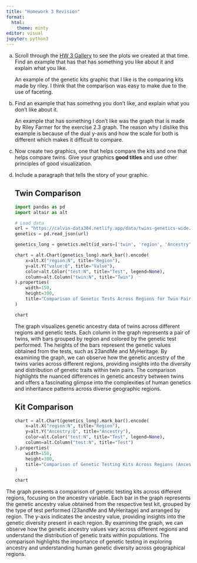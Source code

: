 ```yaml
---
title: "Homework 3 Revision"
format: 
  html:
    theme: minty
editor: visual
jupyter: python3
---
```


a.  Scroll through the [HW 3 Gallery](https://calvin-data304.netlify.app/hw/hw3-gallery) to see the plots we created at that time. Find an example that has that has something you like about it and explain what you like.

    An example of the genetic kits graphic that I like is the comparing kits made by riley. I think that the comparison was easy to make due to the use of faceting.

b.  Find an example that has somethng you don’t like, and explain what you don’t like about it.

    An example that has something I don't like was the graph that is made by Riley Farmer for the exercise 2.3 graph. The reason why I dislike this example is because of the dual y-axis and how the scale for both is different which makes it difficult to compare.

c.  Now create two graphics, one that helps compare the kits and one that helps compare twins. Give your graphics **good titles** and use other principles of good visualization.

d.  Include a paragraph that tells the story of your graphic.

    ## Twin Comparison

    ```python
    import pandas as pd
    import altair as alt

    # Load data
    url = "https://calvin-data304.netlify.app/data/twins-genetics-wide.json"
    genetics = pd.read_json(url)

    ```

    ```python
    genetics_long = genetics.melt(id_vars=['twin', 'region', 'Ancestry'], var_name='test', value_name='value')
    ```

    ```python
    chart = alt.Chart(genetics_long).mark_bar().encode(
        x=alt.X("region:N", title="Region"),
        y=alt.Y("value:Q", title="Value"),
        color=alt.Color("test:N", title="Test", legend=None),
        column=alt.Column("twin:N", title="Twin")
    ).properties(
        width=150,
        height=300,
        title="Comparison of Genetic Tests Across Regions for Twin Pairs"
    )

    chart
    ```

    The graph visualizes genetic ancestry data of twins across different regions and genetic tests. Each column in the graph represents a pair of twins, with bars grouped by region and colored by the genetic test performed. The heights of the bars represent the genetic values obtained from the tests, such as 23andMe and MyHeritage. By examining the graph, we can observe how the genetic ancestry of the twins varies across different regions, providing insights into the diversity and distribution of genetic traits within twin pairs. The comparison highlights the nuanced differences in genetic ancestry between twins and offers a fascinating glimpse into the complexities of human genetics and inheritance patterns across diverse geographic regions.

    ## Kit Comparison

    ```python

    chart = alt.Chart(genetics_long).mark_bar().encode(
        x=alt.X("region:N", title="Region"),
        y=alt.Y("Ancestry:Q", title="Ancestry"),
        color=alt.Color("test:N", title="Test", legend=None),
        column=alt.Column("test:N", title="Test")
    ).properties(
        width=150,
        height=300,
        title="Comparison of Genetic Testing Kits Across Regions (Ancestry)"
    )

    chart
    ```

The graph presents a comparison of genetic testing kits across different regions, focusing on the ancestry variable. Each bar in the graph represents the genetic ancestry value obtained from the respective test kit, grouped by the type of test performed (23andMe and MyHeritage) and arranged by region. The y-axis indicates the ancestry value, providing insights into the genetic diversity present in each region. By examining the graph, we can observe how the genetic ancestry values vary across different regions and understand the distribution of genetic traits within populations. The comparison highlights the importance of genetic testing in exploring ancestry and understanding human genetic diversity across geographical regions.
